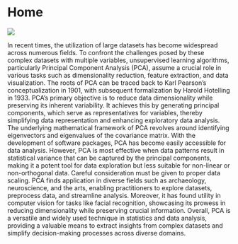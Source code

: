 # Home {.unnumbered}

[![](images/01-Preface.jpg)](slides.html)

In recent times, the utilization of large datasets has become widespread across numerous fields. To confront the challenges posed by these complex datasets with multiple variables, unsupervised learning algorithms, particularly Principal Component Analysis (PCA), assume a crucial role in various tasks such as dimensionality reduction, feature extraction, and data visualization. The roots of PCA can be traced back to Karl Pearson's conceptualization in 1901, with subsequent formalization by Harold Hotelling in 1933. PCA's primary objective is to reduce data dimensionality while preserving its inherent variability. It achieves this by generating principal components, which serve as representatives for variables, thereby simplifying data representation and enhancing exploratory data analysis. The underlying mathematical framework of PCA revolves around identifying eigenvectors and eigenvalues of the covariance matrix. With the development of software packages, PCA has become easily accessible for data analysis. However, PCA is most effective when data patterns result in statistical variance that can be captured by the principal components, making it a potent tool for data exploration but less suitable for non-linear or non-orthogonal data. Careful consideration must be given to proper data scaling. PCA finds application in diverse fields such as archaeology, neuroscience, and the arts, enabling practitioners to explore datasets, preprocess data, and streamline analysis. Moreover, it has found utility in computer vision for tasks like facial recognition, showcasing its prowess in reducing dimensionality while preserving crucial information. Overall, PCA is a versatile and widely used technique in statistics and data analysis, providing a valuable means to extract insights from complex datasets and simplify decision-making processes across diverse domains.
